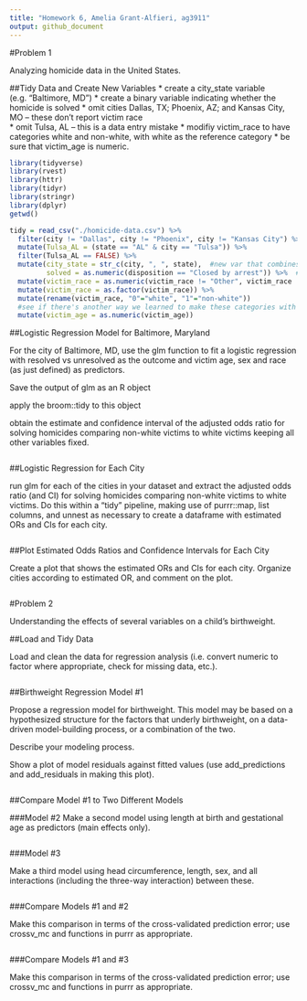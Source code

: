 ```yaml
---
title: "Homework 6, Amelia Grant-Alfieri, ag3911"
output: github_document
---
```


#Problem 1

Analyzing homicide data in the United States. 

##Tidy Data and Create New Variables
  * create a city_state variable (e.g. “Baltimore, MD”)
  * create a binary variable indicating whether the homicide is solved
  * omit cities Dallas, TX; Phoenix, AZ; and Kansas City, MO – these don’t report victim race  
  * omit Tulsa, AL – this is a data entry mistake
  * modifiy victim_race to have categories white and non-white, with white as the reference category
  * be sure that victim_age is numeric.

```r
library(tidyverse)
library(rvest)
library(httr)
library(tidyr)
library(stringr)
library(dplyr)
getwd()

tidy = read_csv("./homicide-data.csv") %>%
  filter(city != "Dallas", city != "Phoenix", city != "Kansas City") %>%
  mutate(Tulsa_AL = (state == "AL" & city == "Tulsa")) %>%
  filter(Tulsa_AL == FALSE) %>%
  mutate(city_state = str_c(city, ", ", state),  #new var that combines city and state
         solved = as.numeric(disposition == "Closed by arrest")) %>%  #new binary var for solved (with arrest)
  mutate(victim_race = as.numeric(victim_race != "Other", victim_race != "Asian", victim_race != "Hispanic", victim_race != "Black")) %>%
  mutate(victim_race = as.factor(victim_race)) %>%
  mutate(rename(victim_race, "0"="white", "1"="non-white"))
  #see if there's another way we learned to make these categories with reference value
  mutate(victim_age = as.numeric(victim_age))
```

##Logistic Regression Model for Baltimore, Maryland

For the city of Baltimore, MD, use the glm function to fit a logistic regression with resolved vs unresolved as the outcome and victim age, sex and race (as just defined) as predictors. 

Save the output of glm as an R object

apply the  broom::tidy to this object

obtain the estimate and confidence interval of the adjusted odds ratio for solving homicides comparing non-white victims to white victims keeping all other variables fixed.

```r
```

##Logistic Regression for Each City 

run glm for each of the cities in your dataset and extract the adjusted odds ratio (and CI) for solving homicides comparing non-white victims to white victims. Do this within a “tidy” pipeline, making use of purrr::map, list columns, and  unnest as necessary to create a dataframe with estimated ORs and CIs for each city.

```r
```

##Plot Estimated Odds Ratios and Confidence Intervals for Each City 

Create a plot that shows the estimated ORs and CIs for each city. Organize cities according to estimated OR, and comment on the plot.

```r
```


#Problem 2

Understanding the effects of several variables on a child’s birthweight. 

##Load and Tidy Data

Load and clean the data for regression analysis (i.e. convert numeric to factor where appropriate, check for missing data, etc.).

```r
```

##Birthweight Regression Model #1

Propose a regression model for birthweight. This model may be based on a hypothesized structure for the factors that underly birthweight, on a data-driven model-building process, or a combination of the two. 

Describe your modeling process. 

Show a plot of model residuals against fitted values (use  add_predictions and add_residuals in making this plot).

```r
```

##Compare Model #1 to Two Different Models

###Model #2
Make a second model using length at birth and gestational age as predictors (main effects only).

```r
```

###Model #3

Make a third model using head circumference, length, sex, and all interactions (including the three-way interaction) between these. 

```r
```

###Compare Models #1 and #2

Make this comparison in terms of the cross-validated prediction error; use  crossv_mc and functions in purrr as appropriate.

```r
```

###Compare Models #1 and #3

Make this comparison in terms of the cross-validated prediction error; use  crossv_mc and functions in purrr as appropriate.

```r
```


